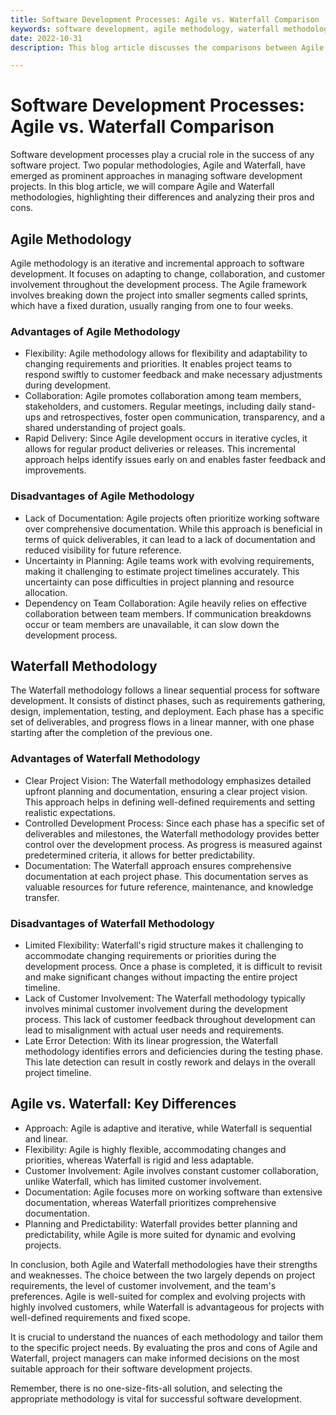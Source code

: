 ```yaml
---
title: Software Development Processes: Agile vs. Waterfall Comparison
keywords: software development, agile methodology, waterfall methodology, comparison, project management
date: 2022-10-31
description: This blog article discusses the comparisons between Agile and Waterfall software development processes, exploring their differences, advantages, and disadvantages.

---
```


# Software Development Processes: Agile vs. Waterfall Comparison

Software development processes play a crucial role in the success of any software project. Two popular methodologies, Agile and Waterfall, have emerged as prominent approaches in managing software development projects. In this blog article, we will compare Agile and Waterfall methodologies, highlighting their differences and analyzing their pros and cons.

## Agile Methodology

Agile methodology is an iterative and incremental approach to software development. It focuses on adapting to change, collaboration, and customer involvement throughout the development process. The Agile framework involves breaking down the project into smaller segments called sprints, which have a fixed duration, usually ranging from one to four weeks.

### Advantages of Agile Methodology

- Flexibility: Agile methodology allows for flexibility and adaptability to changing requirements and priorities. It enables project teams to respond swiftly to customer feedback and make necessary adjustments during development.
- Collaboration: Agile promotes collaboration among team members, stakeholders, and customers. Regular meetings, including daily stand-ups and retrospectives, foster open communication, transparency, and a shared understanding of project goals.
- Rapid Delivery: Since Agile development occurs in iterative cycles, it allows for regular product deliveries or releases. This incremental approach helps identify issues early on and enables faster feedback and improvements.

### Disadvantages of Agile Methodology

- Lack of Documentation: Agile projects often prioritize working software over comprehensive documentation. While this approach is beneficial in terms of quick deliverables, it can lead to a lack of documentation and reduced visibility for future reference.
- Uncertainty in Planning: Agile teams work with evolving requirements, making it challenging to estimate project timelines accurately. This uncertainty can pose difficulties in project planning and resource allocation.
- Dependency on Team Collaboration: Agile heavily relies on effective collaboration between team members. If communication breakdowns occur or team members are unavailable, it can slow down the development process.

## Waterfall Methodology

The Waterfall methodology follows a linear sequential process for software development. It consists of distinct phases, such as requirements gathering, design, implementation, testing, and deployment. Each phase has a specific set of deliverables, and progress flows in a linear manner, with one phase starting after the completion of the previous one.

### Advantages of Waterfall Methodology

- Clear Project Vision: The Waterfall methodology emphasizes detailed upfront planning and documentation, ensuring a clear project vision. This approach helps in defining well-defined requirements and setting realistic expectations.
- Controlled Development Process: Since each phase has a specific set of deliverables and milestones, the Waterfall methodology provides better control over the development process. As progress is measured against predetermined criteria, it allows for better predictability.
- Documentation: The Waterfall approach ensures comprehensive documentation at each project phase. This documentation serves as valuable resources for future reference, maintenance, and knowledge transfer.

### Disadvantages of Waterfall Methodology

- Limited Flexibility: Waterfall's rigid structure makes it challenging to accommodate changing requirements or priorities during the development process. Once a phase is completed, it is difficult to revisit and make significant changes without impacting the entire project timeline.
- Lack of Customer Involvement: The Waterfall methodology typically involves minimal customer involvement during the development process. This lack of customer feedback throughout development can lead to misalignment with actual user needs and requirements.
- Late Error Detection: With its linear progression, the Waterfall methodology identifies errors and deficiencies during the testing phase. This late detection can result in costly rework and delays in the overall project timeline.

## Agile vs. Waterfall: Key Differences

- Approach: Agile is adaptive and iterative, while Waterfall is sequential and linear.
- Flexibility: Agile is highly flexible, accommodating changes and priorities, whereas Waterfall is rigid and less adaptable.
- Customer Involvement: Agile involves constant customer collaboration, unlike Waterfall, which has limited customer involvement.
- Documentation: Agile focuses more on working software than extensive documentation, whereas Waterfall prioritizes comprehensive documentation.
- Planning and Predictability: Waterfall provides better planning and predictability, while Agile is more suited for dynamic and evolving projects.

In conclusion, both Agile and Waterfall methodologies have their strengths and weaknesses. The choice between the two largely depends on project requirements, the level of customer involvement, and the team's preferences. Agile is well-suited for complex and evolving projects with highly involved customers, while Waterfall is advantageous for projects with well-defined requirements and fixed scope.

It is crucial to understand the nuances of each methodology and tailor them to the specific project needs. By evaluating the pros and cons of Agile and Waterfall, project managers can make informed decisions on the most suitable approach for their software development projects.

Remember, there is no one-size-fits-all solution, and selecting the appropriate methodology is vital for successful software development.